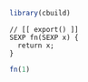 
```r
library(cbuild)
```

```cbuild
// [[ export() ]]
SEXP fn(SEXP x) {
  return x;
}
```

```r
fn(1)
```


